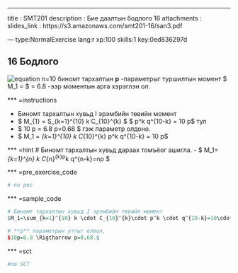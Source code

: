 ---
title       : SMT201
description : Бие даалтын бодлого 16
attachments :
  slides_link : https://s3.amazonaws.com/smt201-16/san3.pdf

--- type:NormalExercise lang:r xp:100 skills:1 key:0ed836297d

## 16 Бодлого

![equation](http://s3.amazonaws.com/smt201-16/render16_1)  n=10  биномт тархалтын **p** -параметрыг 
туршилтын момент $ M_1 = \overline{x} $ = 6.8  -ээр моментын арга хэрэглэн ол.

*** =instructions

- Биномт тархалтын хувьд I эрэмбийн төвийн момент 
- $ M_{1} = S_{k=1}^{10} k \cdot C_{10}^{k} \cdot$ $ p^k \cdot q^{10-k} = 10 \cdot p$  тул
- $ 10 \cdot p = 6.8 \Rightarrow p=0.68 $ гэж параметр олдоно.
- $ M_1 = \sum_{k=1}^{10} k \cdot C_{10}^{k} \cdot  p^k \cdot q^{10-k} = 10 \cdot p$

*** =hint
# Биномт тархалтын хувьд дараах томъёог ашигла.
- $ M_1=\sum_{k=1}^{n} k \cdot C_{n}^{k}\cdot p^k \cdot q^{n-k}=n\cdot p $

*** =pre_exercise_code
```r
# no pec
```

*** =sample_code
```r
# Биномт тархалтын хувьд I эрэмбийн төвийн момент
$M_1=\sum_{k=1}^{10} k \cdot C_{10}^{k}\cdot p^k \cdot q^{10-k}=10\cdot p$

# **p** параметрын утгыг олвол,
$10p=6.8 \Rigtharrow p=0.68.$

```

*** =sct
```r
#no SCT
```
